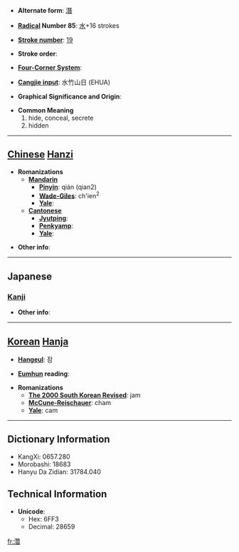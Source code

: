 * '''Alternate form''': [[潛]]

* '''[[Wiktionary:Chinese radical index| Radical]] Number 85''': [[Wiktionary:Chinese radical index 水|水]]+16 strokes

* '''[[Wiktionary:Chinese total strokes index|Stroke number]]''': [[Wiktionary:Chinese total strokes index 19|19]]

* '''Stroke order''': 

* '''[[Wiktionary:Chinese four corner index|Four-Corner System]]''': 

* '''[[Wiktionary:Chinese Cangjie index|Cangjie input]]''': 水竹山日 (EHUA)

* '''Graphical Significance and Origin''': 

* '''Common Meaning'''
*#hide, conceal, secrete
*# hidden


----

== [[Chinese]] [[Hanzi]] ==

* '''Romanizations'''
** '''[[Mandarin]]'''
*** '''[[Pinyin]]''': qián (qian2)
*** '''[[Wade-Giles]]''': ch'ien<sup>2</sup>
*** '''[[Yale]]''': 
** '''[[Cantonese]]'''
*** '''[[Jyutping]]''':
*** '''[[Penkyamp]]''': 
*** '''[[Yale]]''': 

* '''Other info''': 

----

==Japanese==
===[[Kanji]]===
{{kanji|on readings=[[せん]] (sen)|kun readings=[[ひそむ]] (hisomu), [[もぐる]] (moguru)}}

* '''Other info''':  

----

== [[Korean]] [[Hanja]] ==

* '''[[Hangeul]]''': 잠

* '''[[Eumhun]] reading''': 

* '''Romanizations'''
** '''[[The 2000 South Korean Revised Romanization|The 2000 South Korean Revised]]''': jam
** '''[[McCune-Reischauer]]''': cham
** '''[[Yale]]''': cam

----

== Dictionary Information ==

* KangXi: 0657.280
* Morobashi: 18683
* Hanyu Da Zidian: 31784.040

== Technical Information ==

* '''Unicode''':
** Hex: 6FF3
** Decimal: 28659

[[fr:濳]]